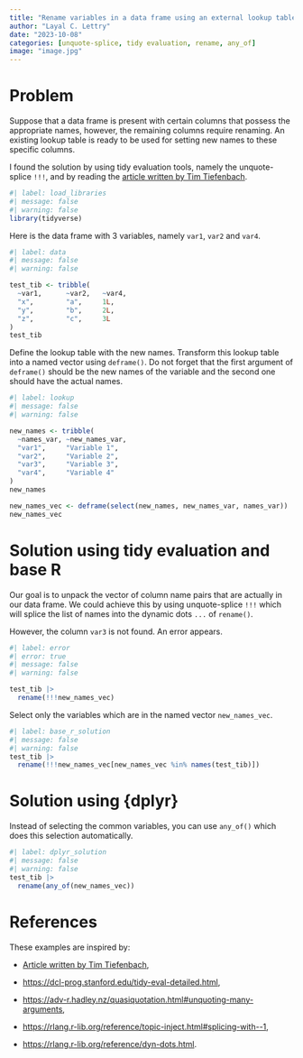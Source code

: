 ```yaml
---
title: "Rename variables in a data frame using an external lookup table"
author: "Layal C. Lettry"
date: "2023-10-08"
categories: [unquote-splice, tidy evaluation, rename, any_of]
image: "image.jpg"
---
```


# Problem

Suppose that a data frame is present with certain columns that possess the appropriate names, however, the remaining columns require renaming. An existing lookup table is ready to be used for setting new names to these specific columns.

I found the solution by using tidy evaluation tools, namely the unquote-splice `!!!`, and by reading the [article written by Tim Tiefenbach](https://tim-tiefenbach.de/post/2022-rename-columns/#dplyr-tidyverse).

```r
#| label: load_libraries
#| message: false
#| warning: false
library(tidyverse)
```

Here is the data frame with 3 variables, namely `var1`, `var2` and `var4`.

```r
#| label: data
#| message: false
#| warning: false

test_tib <- tribble(
  ~var1,      ~var2,   ~var4,
  "x",        "a",     1L,
  "y",        "b",     2L,
  "z",        "c",     3L
)
test_tib
```

Define the lookup table with the new names. Transform this lookup table into a named vector using `deframe()`. Do not forget that the first argument of `deframe()` should be the new names of the variable and the second one should have the actual names.

```r
#| label: lookup
#| message: false
#| warning: false

new_names <- tribble(
  ~names_var, ~new_names_var,
  "var1",     "Variable 1",
  "var2",     "Variable 2",
  "var3",     "Variable 3",
  "var4",     "Variable 4"
)
new_names

new_names_vec <- deframe(select(new_names, new_names_var, names_var))
new_names_vec
```

# Solution using tidy evaluation and base R

Our goal is to unpack the vector of column name pairs that are actually in our data frame. We could achieve this by using unquote-splice `!!!` which will splice the list of names into the dynamic dots `...` of `rename()`.

However, the column `var3` is not found. An error appears.

```r
#| label: error
#| error: true
#| message: false
#| warning: false

test_tib |>
  rename(!!!new_names_vec)
```

Select only the variables which are in the named vector `new_names_vec`.

```r
#| label: base_r_solution
#| message: false
#| warning: false
test_tib |>
  rename(!!!new_names_vec[new_names_vec %in% names(test_tib)])
```

# Solution using {dplyr}

Instead of selecting the common variables, you can use `any_of()` which does this selection automatically.

```r
#| label: dplyr_solution
#| message: false
#| warning: false
test_tib |>
  rename(any_of(new_names_vec))
```

# References

These examples are inspired by:

-   [Article written by Tim Tiefenbach](https://tim-tiefenbach.de/post/2022-rename-columns/#dplyr-tidyverse),

-   <https://dcl-prog.stanford.edu/tidy-eval-detailed.html>,

-   <https://adv-r.hadley.nz/quasiquotation.html#unquoting-many-arguments>,

-   <https://rlang.r-lib.org/reference/topic-inject.html#splicing-with--1>,

-   <https://rlang.r-lib.org/reference/dyn-dots.html>.
